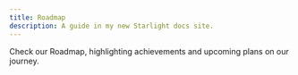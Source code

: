 ```yaml
---
title: Roadmap
description: A guide in my new Starlight docs site.
---
```



Check our Roadmap, highlighting achievements and upcoming plans on our journey.

<div class="static min-h-full">
  <Roadmap
    milestones={[
{
        title: "Milestone 2",
        description: "",
        date: "date to be announced",
        goals: [
          "Open IPC Goggles v1 release",
        ]
{
        title: "Milestone 1.5",
        description: "",
        date: "date to be announced",
        goals: [
          "Thinker unit release",
        ]
      },
      {
        title: "Milestone 1.2",
        description: "This is the second milestone.",
        date: "2024-12",
        goals: [
          "Adaptive Link",
        ]
      },
      {
        title: "Milestone 1.1",
        description: "",
        date: "2024-11",
        reached: false,
         goals: [
          "Binding by QR code",
          "Configuration of camera and WiFi boadcast through on screen display menu",
          ]
      },
      {
        title: "Milestone 1",
        description: "",
        date: "2024-01-08",
        reached: true,
        goals: [
          "Added Majestic sighup support for Ingenic devices",
          "Added h265 support for rtmp",
          "Added rtmp reconnect option",
          "Added support for Sigmastar register info scan",
          "Fixed several rtmp authentication problems",
          "Fixed a problem with rotation on a few Sigmastar sensor drivers",
          "Removed Ingenic software based day/night detection",
        ]
      },
    ]}
  />

</div>
